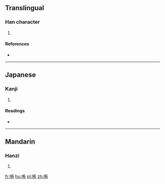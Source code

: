 ==Translingual==

===Han character===
{{Han char|rn=30|rad=口|as=06|sn=9|four=|canj=口大月 (RKB)|ids=⿰[[口]][[有]]}}

# {{defn|Han|sort=口06}}

====References====
* {{Han ref|kx=0189.100|dkj=03597|dj=0408.150|hdz=10613.090|uh=54CA|ud=21706}}

----

==Japanese==

===Kanji===
{{ja-kanji|grade=|rs=口06}}

# {{defn|lang=ja|sort=口06}}

====Readings====
* {{ja-readings|on=[[いく]] (iku)|kun=[[はく]] (haku)}}

----

==Mandarin==

===Hanzi===
{{cmn-hanzi|pin=[[yù]] ([[yu4]])|wg=yü<sup>4</sup>}}

# {{defn|lang=cmn|sort=口06}}

[[fr:哊]]
[[hu:哊]]
[[pl:哊]]
[[zh:哊]]